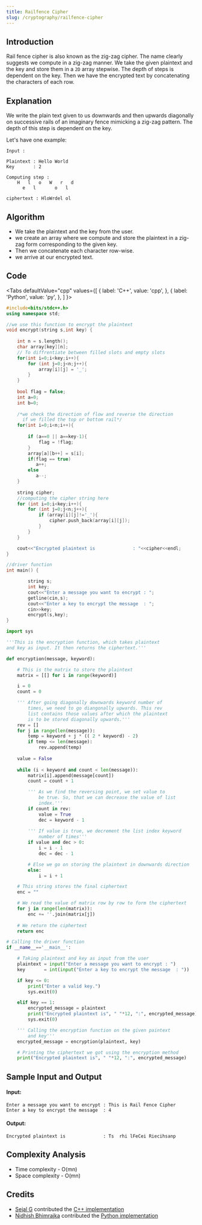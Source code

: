 ```yaml
---
title: Railfence Cipher
slug: /cryptography/railfence-cipher
---
```


## Introduction

Rail fence cipher is also known as the zig-zag cipher. The name clearly suggests we compute in a zig-zag manner. We take the given plaintext and the key and store them in a `2D` array stepwise. The depth of steps is dependent on the key. Then we have the encrypted text by concatenating the characters of each row.

## Explanation

We write the plain text given to us downwards and then upwards diagonally on successive rails of an imaginary fence mimicking a zig-zag pattern. The depth of this step is dependent on the key.

Let's have one example: 
```
Input : 

Plaintext : Hello World
Key       : 2

Computing step :
    H   l   o   W   r   d
      e   l       o   l  

ciphertext : HloWrdel ol
```

## Algorithm

- We take the plaintext and the key from the user.
- we create an array where we compute and store the plaintext in a zig-zag form corresponding to the given key.
- Then we concatenate each character row-wise.
- we arrive at our encrypted text.  

## Code


<Tabs
  defaultValue="cpp"
  values={[
    { label: 'C++', value: 'cpp', },
    { label: 'Python', value: 'py', },
  ]
}>
<TabItem value="cpp">

```cpp
#include<bits/stdc++.h>
using namespace std;

//we use this function to encrypt the plaintext
void encrypt(string s,int key) {
    
    int n = s.length();
    char array[key][n]; 
    // To diffrentiate between filled slots and empty slots
    for(int i=0;i<key;i++){
        for (int j=0;j<n;j++){
            array[i][j] = '_';
        }
    }   
    
    bool flag = false;
    int a=0;
    int b=0;
  
    /*we check the direction of flow and reverse the direction
      if we filled the top or bottom rail*/
    for(int i=0;i<n;i++){
    
        if (a==0 || a==key-1){
            flag = !flag;
        }
        array[a][b++] = s[i];
        if(flag == true)
           a++;
        else
           a--;
    }   
  
    string cipher;
    //computing the cipher string here
    for (int i=0;i<key;i++){
        for (int j=0;j<n;j++){
            if (array[i][j]!='_'){
                cipher.push_back(array[i][j]);
            }
        }
    }   

    cout<<"Encrypted plaintext is              : "<<cipher<<endl;
}

//driver function
int main() {

        string s;
        int key;
        cout<<"Enter a message you want to encrypt : ";
        getline(cin,s);
        cout<<"Enter a key to encrypt the message  : ";
        cin>>key;
        encrypt(s,key); 
}
```

</TabItem>
<TabItem value="py">

```py
import sys

'''This is the encryption function, which takes plaintext
and key as input. It then returns the ciphertext.'''

def encryption(message, keyword):

    # This is the matrix to store the plaintext
    matrix = [[] for i in range(keyword)]

    i = 0
    count = 0

    ''' After going diagonally downwards keyword number of
        times, we need to go diangonally upwards. This rev
        list contains those values after which the plaintext
        is to be stored diagonally upwards.'''
    rev = []
    for j in range(len(message)):
        temp = keyword + j * (( 2 * keyword) - 2)
        if temp <= len(message):
            rev.append(temp)
    
    value = False
    
    while (i < keyword and count < len(message)):
        matrix[i].append(message[count])
        count = count + 1

        ''' As we find the reversing point, we set value to
            be true. So, that we can decrease the value of list
            index.'''
        if count in rev:
            value = True
            dec = keyword - 1
        
        ''' If value is true, we decrement the list index keyword
            number of times'''
        if value and dec > 0:
            i = i - 1
            dec = dec - 1

        # Else we go on storing the plaintext in downwards direction
        else:
            i = i + 1

    # This string stores the final ciphertext
    enc = ""

    # We read the value of matrix row by row to form the ciphertext
    for j in range(len(matrix)):
        enc += ''.join(matrix[j])
    
    # We return the ciphertext
    return enc

# Calling the driver function
if __name__=='__main__':

    # Taking plaintext and key as input from the user
    plaintext = input("Enter a message you want to encrypt : ")
    key       = int(input("Enter a key to encrypt the message  : "))

    if key <= 0:
        print("Enter a valid key.")
        sys.exit(0)

    elif key == 1:
        encrypted_message = plaintext
        print("Encrypted plaintext is", " "*12, ":", encrypted_message)
        sys.exit(0)

    ''' Calling the encryption function on the given paintext
        and key'''
    encrypted_message = encryption(plaintext, key)

    # Printing the ciphertext we got using the encryption method
    print("Encrypted plaintext is", " "*12, ":", encrypted_message)
```

</TabItem>
</Tabs>

## Sample Input and Output

#### Input:

```
Enter a message you want to encrypt : This is Rail Fence Cipher
Enter a key to encrypt the message  : 4
```

#### Output:

```
Encrypted plaintext is              : Ts  rhi lFeCei Riecihsanp
```

## Complexity Analysis

- Time  complexity - O(mn)
- Space complexity - O(mn)

## Credits

- [Sejal G](https://github.com/Sejal-G) contributed the [C++ implementation](https://github.com/TesseractCoding/NeoAlgo/blob/master/C-Plus-Plus/cryptography/Rail_fence_Cipher.cpp)
- [Nidhish Bhimrajka](https://github.com/nidh-ish) contributed the [Python implementation](https://github.com/TesseractCoding/NeoAlgo/blob/master/Python/cryptography/Rail_Fence_Cipher.py)
